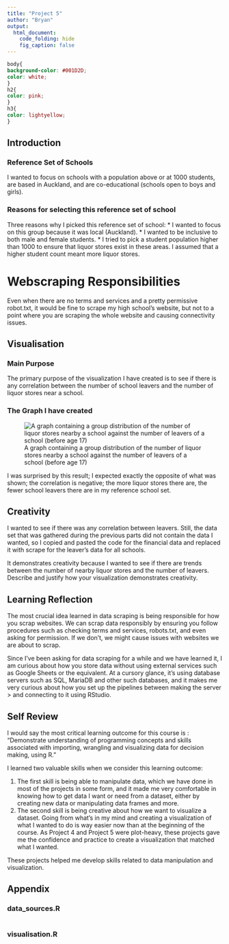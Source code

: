```yaml
---
title: "Project 5"
author: "Bryan"
output: 
  html_document:
    code_folding: hide
    fig_caption: false
---
```


```css
body{
background-color: #001D2D;
color: white;
}
h2{
color: pink;
}
h3{
color: lightyellow;
}
```

## Introduction
### Reference Set of Schools
I wanted to focus on schools with a population above or at 1000 students, are based in Auckland, and are co-educational (schools open to boys and girls).

### Reasons for selecting this reference set of school
Three reasons why I picked this reference set of school:
* I wanted to focus on this group because it was local (Auckland). 
* I wanted to be inclusive to both male and female students.
* I tried to pick a student population higher than 1000 to ensure that liquor stores exist in these areas. I assumed that a higher student count meant more liquor stores.

# Webscraping Responsibilities
Even when there are no terms and services and a pretty permissive robot.txt, it would be fine to scrape my high school's website, but not to a point where you are scraping the whole website and causing connectivity issues.

## Visualisation

### Main Purpose
The primary purpose of the visualization I have created is to see if there is any correlation between the number of school leavers and the number of liquor stores near a school.

### The Graph I have created
![A graph containing a group distribution  of the number of liquor stores nearby a school against the number of leavers of a school (before age 17)](my_viz.png)

I was surprised by this result; I expected exactly the opposite of what was shown; the correlation is negative; the more liquor stores there are, the fewer school leavers there are in my reference school set.

## Creativity

I wanted to see if there was any correlation between leavers. Still, the data set that was gathered during the previous parts did not contain the data I wanted, so I copied and pasted the code for the financial data and replaced it with scrape for the leaver's data for all schools.

It demonstrates creativity because I wanted to see if there are trends between the number of nearby liquor stores and the number of leavers.
Describe and justify how your visualization demonstrates creativity.

## Learning Reflection

The most crucial idea learned in data scraping is being responsible for how you scrap websites. We can scrap data responsibly by ensuring you follow procedures such as checking terms and services, robots.txt, and even asking for permission. If we don't, we might cause issues with websites we are about to scrap.

Since I've been asking for data scraping for a while and we have learned it, I am curious about how you store data without using external services such as Google Sheets or the equivalent. At a cursory glance, it's using database servers such as SQL, MariaDB and other such databases, and it makes me very curious about how you set up the pipelines between making the server > and connecting to it using RStudio.

## Self Review

I would say the most critical learning outcome for this course is :
"Demonstrate understanding of programming concepts and skills associated with importing, wrangling and visualizing data for decision making, using R."

I learned two valuable skills when we consider this learning outcome:

1. The first skill is being able to manipulate data, which we have done in most of the projects in some form, and it made me very comfortable in knowing how to get data I want or need from a dataset, either by creating new data or manipulating data frames and more.
2. The second skill is being creative about how we want to visualize a dataset. Going from what's in my mind and creating a visualization of what I wanted to do is way easier now than at the beginning of the course. As Project 4 and Project 5 were plot-heavy, these projects gave me the confidence and practice to create a visualization that matched what I wanted.

These projects helped me develop skills related to data manipulation and visualization.

## Appendix

### data_sources.R
```r
```

### visualisation.R
```r
```


